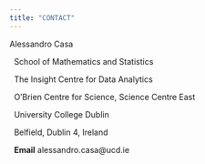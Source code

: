 ```yaml
---
title: "CONTACT"
---
```


Alessandro Casa <br>

&nbsp;
School of Mathematics and Statistics <br>

&nbsp;
The Insight Centre for Data Analytics <br>

&nbsp;
O'Brien Centre for Science, Science Centre East <br>

&nbsp;
University College Dublin <br>

&nbsp;
Belfield, Dublin 4, Ireland <br>

&nbsp;
**Email** alessandro.casa@ucd.ie

